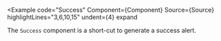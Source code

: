 
<Example
  code="Success"
  Component={Component}
  Source={Source}
  highlightLines="3,6,10,15"
  undent={4}
  expand
>
  The `Success` component is a short-cut to generate a success alert.
</Example>

